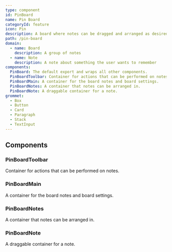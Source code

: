 ```yaml
---
type: component
id: PinBoard
name: Pin Board
categoryId: feature
icon: Pin
description: A board where notes can be dragged and arranged as desired
path: /pin-board
domain:
  - name: Board
    description: A group of notes
  - name: Note
    description: A note about something the user wants to remember
components:
  PinBoard: The default export and wraps all other components.
  PinBoardToolbar: Container for actions that can be performed on notes.
  PinBoardMain: A container for the board notes and board settings.
  PinBoardNotes: A container that notes can be arranged in.
  PinBoardNote: A draggable container for a note.
grommet:
  - Box
  - Button
  - Card
  - Paragraph
  - Stack
  - TextInput
---
```


## Components

### PinBoardToolbar

Container for actions that can be performed on notes.

<Preview height="xsmall">
  <PinBoardToolbar selectedIds={['note-1', 'note-2']} />
</Preview>

### PinBoardMain

A container for the board notes and board settings.

### PinBoardNotes

A container that notes can be arranged in.

<Preview>
  <PinBoardNotes />
</Preview>

### PinBoardNote

A draggable container for a note.

<Preview>
  <PinBoardNote />
</Preview>
